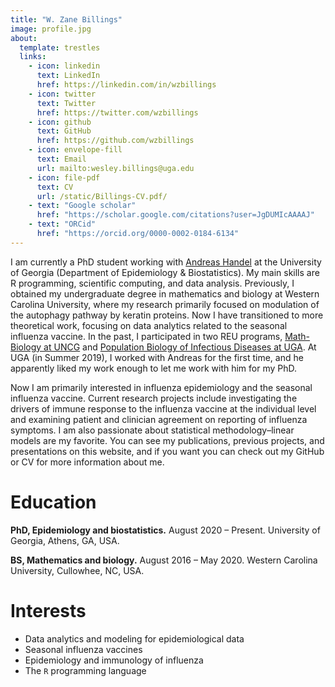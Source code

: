 ```yaml
---
title: "W. Zane Billings"
image: profile.jpg
about:
  template: trestles
  links:
    - icon: linkedin
      text: LinkedIn
      href: https://linkedin.com/in/wzbillings
    - icon: twitter
      text: Twitter
      href: https://twitter.com/wzbillings
    - icon: github
      text: GitHub
      href: https://github.com/wzbillings
    - icon: envelope-fill
      text: Email
      url: mailto:wesley.billings@uga.edu
    - icon: file-pdf
      text: CV
      url: /static/Billings-CV.pdf/
    - text: "Google scholar"
      href: "https://scholar.google.com/citations?user=JgDUMIcAAAAJ"
    - text: "ORCid"
      href: "https://orcid.org/0000-0002-0184-6134"
---
```


I am currently a PhD student working with [Andreas Handel](http://handelgroup.publichealth.uga.edu/) at the University of Georgia (Department of Epidemiology & Biostatistics). My main skills are R programming, scientific computing, and data analysis. Previously, I obtained my undergraduate degree in mathematics and biology at Western Carolina University, where my research primarily focused on modulation of the autophagy pathway by keratin proteins. Now I have transitioned to more theoretical work, focusing on data analytics related to the seasonal influenza vaccine. In the past, I participated in two REU programs, [Math-Biology at UNCG](http://www.uncg.edu/mat/bio-math/REU/people.html) and [Population Biology of Infectious Diseases at UGA](http://reu.ecology.uga.edu/). At UGA (in Summer 2019), I worked with Andreas for the first time, and he apparently liked my work enough to let me work with him for my PhD. 

Now I am primarily interested in influenza epidemiology and the seasonal influenza vaccine. Current research projects include investigating the drivers of immune response to the influenza vaccine at the individual level and examining patient and clinician agreement on reporting of influenza symptoms. I am also passionate about statistical methodology--linear models are my favorite. You can see my publications, previous projects, and presentations on this website, and if you want you can check out my GitHub or CV for more information about me.

# Education

**PhD, Epidemiology and biostatistics.** August 2020 -- Present. University of Georgia, Athens, GA, USA.

**BS, Mathematics and biology.** August 2016 -- May 2020. Western Carolina University, Cullowhee, NC, USA.

# Interests

* Data analytics and modeling for epidemiological data
* Seasonal influenza vaccines
* Epidemiology and immunology of influenza
* The `R` programming language
